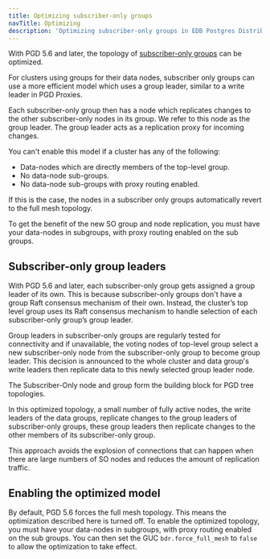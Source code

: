```yaml
---
title: Optimizing subscriber-only groups
navTitle: Optimizing
description: 'Optimizing subscriber-only groups in EDB Postgres Distributed'
---
```


With PGD 5.6 and later, the topology of [subscriber-only groups](overview) can be optimized. 

For clusters using groups for their data nodes, subscriber only groups can use a more efficient model which uses a group leader, similar to a write leader in PGD Proxies.

Each subscriber-only group then has a node which replicates changes to the other subscriber-only nodes in its group.
We refer to this node as the group leader.
The group leader acts as a replication proxy for incoming changes.

You can't enable this model if a cluster has any of the following:

* Data-nodes which are directly members of the top-level group.
* No data-node sub-groups.
* No data-node sub-groups with proxy routing enabled.

If this is the case, the nodes in a subscriber only groups automatically revert to the full mesh topology.

To get the benefit of the new SO group and node replication, you must have your data-nodes in subgroups, with proxy routing enabled on the sub groups.

## Subscriber-only group leaders

With PGD 5.6 and later, each subscriber-only group gets assigned a group leader of its own. 
This is because subscriber-only groups don't have a group Raft consensus mechanism of their own. 
Instead, the cluster’s top level group uses its Raft consensus mechanism to handle selection of each subscriber-only group’s group leader.

Group leaders in subscriber-only groups are regularly tested for connectivity and if unavailable, the voting nodes of top-level group select a new subscriber-only node from the subscriber-only group to become group leader. This decision is announced to the whole cluster and data group's write leaders then replicate data to this newly selected group leader node.

The Subscriber-Only node and group form the building block for PGD tree topologies.

In this optimized topology, a small number of fully active nodes, the write leaders of the data groups, replicate changes to the group leaders of subscriber-only groups, these group leaders then replicate changes to the other members of its subscriber-only group.

This approach avoids the explosion of connections that can happen when there are large numbers of SO nodes and reduces the amount of replication traffic.

## Enabling the optimized model

By default, PGD 5.6 forces the full mesh topology. This means the optimization described here is turned off. To enable the optimized topology, you must have your data-nodes in subgroups, with proxy routing enabled on the sub groups. You can then set the GUC `bdr.force_full_mesh` to `false` to allow the optimization to take effect.






